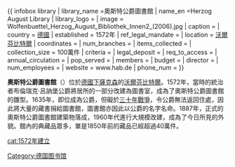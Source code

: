 {{multiple issues|
{{expand|time=2018-06-10T16:39:02+00:00}}
{{expert|time=2018-06-10T16:39:02+00:00}}
{{unreferenced|time=2018-06-10T16:39:02+00:00}}
}}
{{ infobox library
| library_name       =奧斯特公爵圖書館
| name_en            =Herzog August Library
| library_logo       =
| image              = Wolfenbuettel_Herzog_August_Bibliothek_Innen2_(2006).jpg
| caption            =
| country            = [[德國|德國]]
| established        = 1572年
| ref_legal_mandate  =
| location           = [[沃爾芬比特爾|沃爾芬比特爾]]
| coordinates        = {{coord|52|09|51.5|N|10|31|49.1|E|region:AT-9_type:landmark|display=inline,title}}
| num_branches       =
| items_collected    =
| collection_size    = 100萬件
| criteria           =
| legal_deposit      =
| req_to_access      =
| annual_circulation =
| pop_served         =
| members            =
| budget             =
| director           =
| num_employees =
| website            = www.hab.de
| phone_num          =
}}

'''奧斯特公爵圖書館'''（{{lang-de|Herzog August Bibliothek}}）位於[[德國|德國]][[下薩克森|下薩克森]]的[[沃爾芬比特爾|沃爾芬比特爾]]。1572年，當時的統治者布倫瑞克·呂訥堡公爵將居所的一部分改建為圖書室，成為了奧斯特公爵圖書館的雛型。1635年，{{link-en|奧斯特公爵|Augustus the Younger, Duke of Brunswick-Lüneburg}}即位成為公爵，但礙於[[三十年戰爭|三十年戰爭]]，令公爵無法返回住處，因此將大量的藏書捐給圖書館，圖書館亦因此以公爵的名字名命。1887年，正式的奧斯特公爵圖書館建築物落成，1960年代進行大規模改建，成為了今日所見的外貌。館內的典藏品眾多，單是1850年前的藏品已經超過40萬件。

{{Authority control}}
[[Category:德国图书馆|Category:德国图书馆]]
[[cat:1572年建立|cat:1572年建立]]